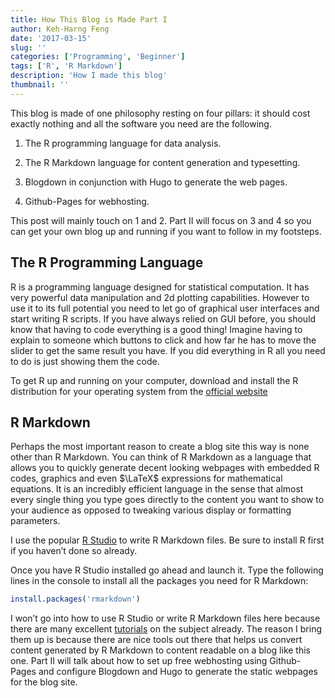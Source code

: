 ```yaml
---
title: How This Blog is Made Part I
author: Keh-Harng Feng
date: '2017-03-15'
slug: ''
categories: ['Programming', 'Beginner']
tags: ['R', 'R Markdown']
description: 'How I made this blog'
thumbnail: ''
---
```


This blog is made of one philosophy resting on four pillars: it should cost exactly 
nothing and all the software you need are the following.

1. The R programming language for data analysis.

2. The R Markdown language for content generation and typesetting.

3. Blogdown in conjunction with Hugo to generate the web pages.

4. Github-Pages for webhosting.

This post will mainly touch on 1 and 2. Part II will focus on 3 and 4 so you can 
get your own blog up and running if you want to follow in my footsteps. 

## The R Programming Language

R is a programming language designed for statistical computation. It has very
powerful data manipulation and 2d plotting capabilities. However to use it to its 
full potential you need to let go of graphical user interfaces and start writing R 
scripts. If you have always relied on GUI before, you should know that having to 
code everything is a good thing! Imagine having to explain to someone which buttons 
to click and how far he has to move the slider to get the same result you have. 
If you did everything in R all you need to do is just showing them the code.

To get R up and running on your computer, download and install the R distribution 
for your operating system from the [official website](https://cran.r-project.org/)

## R Markdown

Perhaps the most important reason to create a blog site this way is none other 
than R Markdown. You can think of R Markdown as a language that allows you to 
quickly generate decent looking webpages with embedded R codes, graphics and 
even $\LaTeX$ expressions for mathematical equations. It is an incredibly efficient 
language in the sense that almost every single thing you type goes directly to 
the content you want to show to your audience as opposed to tweaking various display 
or formatting parameters.

I use the popular [R Studio](https://www.rstudio.com/products/rstudio/#Desktop) 
to write R Markdown files. Be sure to install R first if you haven't done so 
already.

Once you have R Studio installed go ahead and launch it. Type the following lines 
in the console to install all the packages you need for R Markdown:

```r
install.packages('rmarkdown')
```

I won't go into how to use R Studio or write R Markdown files here because there 
are many excellent [tutorials](https://www.r-bloggers.com/r-markdown-and-knitr-tutorial-part-1/) 
on the subject already. The reason I bring them up is because there are nice tools 
out there that helps us convert content generated by R Markdown to content 
readable on a blog like this one. Part II will talk about how to set up free 
webhosting using Github-Pages and configure Blogdown and Hugo to generate the 
static webpages for the blog site.